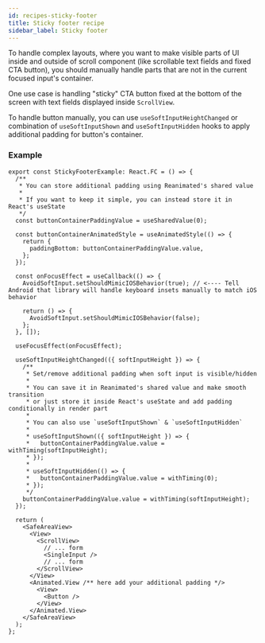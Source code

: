 ```yaml
---
id: recipes-sticky-footer
title: Sticky footer recipe
sidebar_label: Sticky footer
---
```


To handle complex layouts, where you want to make visible parts of UI inside and outside of scroll component (like scrollable text fields and fixed CTA button), you should manually handle parts that are not in the current focused input's container.

One use case is handling "sticky" CTA button fixed at the bottom of the screen with text fields displayed inside `ScrollView`.

To handle button manually, you can use `useSoftInputHeightChanged` or combination of `useSoftInputShown` and `useSoftInputHidden` hooks to apply additional padding for button's container.

### Example

```tsx
export const StickyFooterExample: React.FC = () => {
  /**
   * You can store additional padding using Reanimated's shared value
   *
   * If you want to keep it simple, you can instead store it in React's useState
   */
  const buttonContainerPaddingValue = useSharedValue(0);

  const buttonContainerAnimatedStyle = useAnimatedStyle(() => {
    return {
      paddingBottom: buttonContainerPaddingValue.value,
    };
  });

  const onFocusEffect = useCallback(() => {
    AvoidSoftInput.setShouldMimicIOSBehavior(true); // <---- Tell Android that library will handle keyboard insets manually to match iOS behavior

    return () => {
      AvoidSoftInput.setShouldMimicIOSBehavior(false);
    };
  }, []);

  useFocusEffect(onFocusEffect);

  useSoftInputHeightChanged(({ softInputHeight }) => {
    /**
     * Set/remove additional padding when soft input is visible/hidden
     *
     * You can save it in Reanimated's shared value and make smooth transition
     * or just store it inside React's useState and add padding conditionally in render part
     *
     * You can also use `useSoftInputShown` & `useSoftInputHidden`
     *
     * useSoftInputShown(({ softInputHeight }) => {
     *   buttonContainerPaddingValue.value = withTiming(softInputHeight);
     * });
     *
     * useSoftInputHidden(() => {
     *   buttonContainerPaddingValue.value = withTiming(0);
     * });
     */
    buttonContainerPaddingValue.value = withTiming(softInputHeight);
  });

  return (
    <SafeAreaView>
      <View>
        <ScrollView>
          // ... form
          <SingleInput />
          // ... form
        </ScrollView>
      </View>
      <Animated.View /** here add your additional padding */>
        <View>
          <Button />
        </View>
      </Animated.View>
    </SafeAreaView>
  );
};
```
